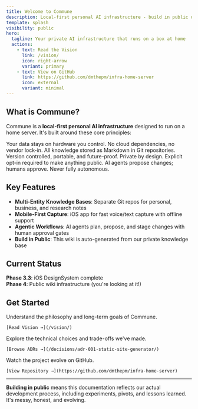 ```yaml
---
title: Welcome to Commune
description: Local-first personal AI infrastructure - build in public documentation
template: splash
visibility: public
hero:
  tagline: Your private AI infrastructure that runs on a box at home
  actions:
    - text: Read the Vision
      link: /vision/
      icon: right-arrow
      variant: primary
    - text: View on GitHub
      link: https://github.com/dmthepm/infra-home-server
      icon: external
      variant: minimal
---
```



## What is Commune?

Commune is a **local-first personal AI infrastructure** designed to run on a home server. It's built around these core principles:

<CardGrid>
  <Card title="🏠 Local-First" icon="laptop">
    Your data stays on hardware you control. No cloud dependencies, no vendor lock-in.
  </Card>
  <Card title="📝 Git-Driven" icon="document">
    All knowledge stored as Markdown in Git repositories. Version controlled, portable, and future-proof.
  </Card>
  <Card title="🔒 Privacy by Default" icon="lock">
    Private by design. Explicit opt-in required to make anything public.
  </Card>
  <Card title="🤖 Human-in-the-Loop" icon="approve-check">
    AI agents propose changes; humans approve. Never fully autonomous.
  </Card>
</CardGrid>

## Key Features

- **Multi-Entity Knowledge Bases**: Separate Git repos for personal, business, and research notes
- **Mobile-First Capture**: iOS app for fast voice/text capture with offline support
- **Agentic Workflows**: AI agents plan, propose, and stage changes with human approval gates
- **Build in Public**: This wiki is auto-generated from our private knowledge base

## Current Status

**Phase 3.3**: iOS DesignSystem complete  
**Phase 4**: Public wiki infrastructure (you're looking at it!)

## Get Started

<CardGrid>
  <Card title="Read the Vision" icon="open-book">
    Understand the philosophy and long-term goals of Commune.
    
    [Read Vision →](/vision/)
  </Card>
  <Card title="Architecture Decisions" icon="puzzle">
    Explore the technical choices and trade-offs we've made.
    
    [Browse ADRs →](/decisions/adr-001-static-site-generator/)
  </Card>
  <Card title="Follow Development" icon="github">
    Watch the project evolve on GitHub.
    
    [View Repository →](https://github.com/dmthepm/infra-home-server)
  </Card>
</CardGrid>

---

**Building in public** means this documentation reflects our actual development process, including experiments, pivots, and lessons learned. It's messy, honest, and evolving.

